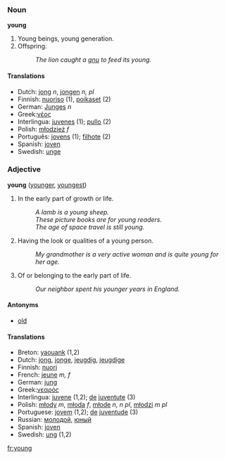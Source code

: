 ===Noun ===
'''young'''

#Young beings, young generation.
#Offspring.
#:''The lion caught a [[gnu]] to feed its young.'' 

==== Translations ====
*Dutch: [[jong]] ''n'', [[jongen]] ''n, pl''
*Finnish: [[nuoriso]] (1), [[poikaset]] (2)
*German: [[Junges]] ''n''
*Greek:[[νέος]]
*Interlingua: [[juvene]]s (1); [[pullo]] (2)
*Polish: [[młodzież]] ''f''
*Português: [[jovem|jovens]] (1); [[filhote]] (2)
*Spanish: [[joven]]
*Swedish: [[unge]]

=== Adjective ===
'''young''' ([[younger]], [[youngest]])

#In the early part of growth or life. 
#:''A lamb is a young sheep.'' 
#:''These picture books are for young readers.'' 
#:''The age of space travel is still young.'' 
#Having the look or qualities of a young person. 
#:''My grandmother is a very active woman and is quite young for her age.'' 
#Of or belonging to the early part of life. 
#:''Our neighbor spent his younger years in England.''

====Antonyms====
*[[old]]

==== Translations ====
*Breton: [[yaouank]] (1,2)
*Dutch: [[jong]], [[jonge]], [[jeugdig]], [[jeugdige]]
*Finnish: [[nuori]]
*French: [[jeune]] ''m, f''
*German: [[jung]]
*Greek:[[νεαρός]]
*Interlingua: [[juvene]] (1,2); [[de]] [[juventute]] (3)
*Polish: [[młody]] ''m'', [[młoda]] ''f'', [[młode]] ''n, n pl'', [[młodzi]] ''m pl''
*Portuguese: [[jovem]] (1,2); [[de]] [[juventude]] (3)
*Russian: [[молодой]], [[юный]]
*Spanish: [[joven]]
*Swedish: [[ung]] (1,2)
[[fr:young]]